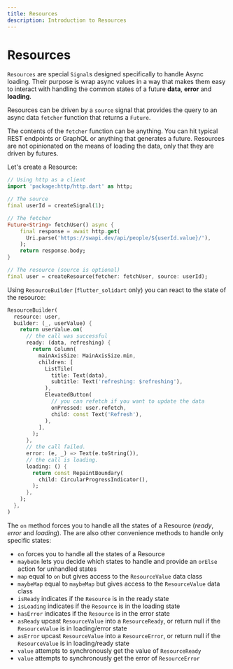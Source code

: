 ```yaml
---
title: Resources
description: Introduction to Resources
---
```


# Resources

`Resources` are special `Signal`s designed specifically to handle Async loading. Their purpose is wrap async values in a way that makes them easy to interact with handling the common states of a future __data__, __error__ and __loading__.

Resources can be driven by a `source` signal that provides the query to an async data `fetcher` function that returns a `Future`.

The contents of the `fetcher` function can be anything. You can hit typical REST endpoints or GraphQL or anything that generates a future. Resources are not opinionated on the means of loading the data, only that they are driven by futures.

Let's create a Resource:

```dart
// Using http as a client
import 'package:http/http.dart' as http;

// The source
final userId = createSignal(1);

// The fetcher
Future<String> fetchUser() async {
    final response = await http.get(
      Uri.parse('https://swapi.dev/api/people/${userId.value}/'),
    );
    return response.body;
}

// The resource (source is optional)
final user = createResource(fetcher: fetchUser, source: userId);
```

Using `ResourceBuilder` (`flutter_solidart` only) you can react to the state of the resource:

```dart
ResourceBuilder(
  resource: user,
  builder: (_, userValue) {
    return userValue.on(
      // the call was successful
      ready: (data, refreshing) {
        return Column(
          mainAxisSize: MainAxisSize.min,
          children: [
            ListTile(
              title: Text(data),
              subtitle: Text('refreshing: $refreshing'),
            ),
            ElevatedButton(
              // you can refetch if you want to update the data
              onPressed: user.refetch,
              child: const Text('Refresh'),
            ),
          ],
        );
      },
      // the call failed.
      error: (e, _) => Text(e.toString()),
      // the call is loading.
      loading: () {
        return const RepaintBoundary(
          child: CircularProgressIndicator(),
        );
      },
    );
  },
)
```

The `on` method forces you to handle all the states of a Resource (_ready_, _error_ and _loading_).
The are also other convenience methods to handle only specific states:
- `on` forces you to handle all the states of a Resource
- `maybeOn` lets you decide which states to handle and provide an `orElse` action for unhandled states
- `map` equal to `on` but gives access to the `ResourceValue` data class
- `maybeMap` equal to `maybeMap` but gives access to the `ResourceValue` data class
- `isReady` indicates if the `Resource` is in the ready state
- `isLoading` indicates if the `Resource` is in the loading state
- `hasError` indicates if the `Resource` is in the error state
- `asReady` upcast `ResourceValue` into a `ResourceReady`, or return null if the `ResourceValue` is in loading/error state
- `asError` upcast `ResourceValue` into a `ResourceError`, or return null if the `ResourceValue` is in loading/ready state
- `value` attempts to synchronously get the value of `ResourceReady`
- `value` attempts to synchronously get the error of `ResourceError`
